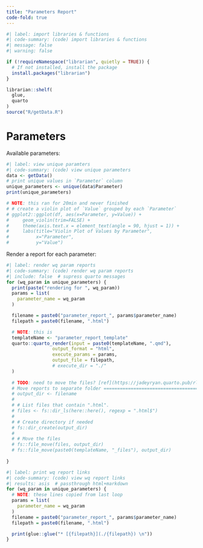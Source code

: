 ```yaml
---
title: "Parameters Report"
code-fold: true
---
```


```R
#| label: import libraries & functions
#| code-summary: (code) import libraries & functions
#| message: false
#| warning: false

if (!requireNamespace("librarian", quietly = TRUE)) {
  # If not installed, install the package
  install.packages("librarian")
}

librarian::shelf(
  glue,
  quarto
)
source("R/getData.R")
```

# Parameters

Available parameters:

```R
#| label: view unique paramters
#| code-summary: (code) view unique parameters
data <- getData()
# print unique values in `Parameter` column
unique_parameters <- unique(data$Parameter)
print(unique_parameters)

# NOTE: this ran for 20min and never finished
# # create a violin plot of `Value` grouped by each `Parameter`
# ggplot2::ggplot(df, aes(x=Parameter, y=Value)) +
#     geom_violin(trim=FALSE) +
#     theme(axis.text.x = element_text(angle = 90, hjust = 1)) +
#     labs(title="Violin Plot of Values by Parameter",
#          x="Parameter",
#          y="Value")
```

Render a report for each parameter:
```R
#| label: render wq param reports
#| code-summary: (code) render wq param reports
#| include: false  # supress quarto messages
for (wq_param in unique_parameters) {
  print(paste("rendering for ", wq_param))
  params = list(
    parameter_name = wq_param
  )

  filename = paste0("parameter_report_", params$parameter_name)
  filepath = paste0(filename, ".html")

  # NOTE: this is
  templateName <- "parameter_report_template"
  quarto::quarto_render(input = paste0(templateName, ".qmd"),
                 output_format = "html",
                 execute_params = params,
                 output_file = filepath,
                 # execute_dir = "./"
  )
  
  # TODO: need to move the files? [ref](https://jadeyryan.quarto.pub/rladies-dc-quarto-params/slides/#/limitations)
  # Move reports to separate folder ==============================================
  # output_dir <- filename
  # 
  # # List files that contain ".html".
  # files <- fs::dir_ls(here::here(), regexp = ".html$")
  # 
  # # Create directory if needed
  # fs::dir_create(output_dir)
  # 
  # # Move the files
  # fs::file_move(files, output_dir)
  # fs::file_move(paste0(templateName, "_files"), output_dir)
  
}
```

```R
#| label: print wq report links
#| code-summary: (code) view wq report links
#| results: asis  # passthrough html+markdown
for (wq_param in unique_parameters) {
  # NOTE: these lines copied from last loop
  params = list(
    parameter_name = wq_param
  )
  filename = paste0("parameter_report_", params$parameter_name)
  filepath = paste0(filename, ".html")

  print(glue::glue("* [{filepath}](./{filepath}) \n"))
}
```

